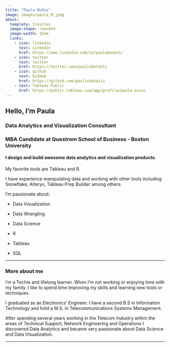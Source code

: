 ```yaml
---
title: "Paula Muñoz"
image: images/paula_M.jpeg
about: 
  template: trestles
  image-shape: rounded
  image-width: 15em
  links:
    - icon: linkedin
      text: LinkedIn
      href: https://www.linkedin.com/in/paulamunoz1/
    - icon: twitter
      text: Twitter
      href: https://twitter.com/paulisDataViz
    - icon: github
      text: GitHub
      href: https://github.com/paulisdataviz
    - text: Tableau Public
      href: https://public.tableau.com/app/profile/paula.munoz
---
```


## **Hello, I'm Paula**

### **Data Analytics and Visualization Consultant**

### **MBA Candidate at Questrom School of Business - Boston University**

#### **I design and build awesome data analytics and visualization products.**

My favorite tools are Tableau and R.

I have experience manipulating data and working with other tools including Snowflake, Alteryx, Tableau Prep Builder among others.

I'm passionate about:

-   Data Visualization

-   Data Wrangling

-   Data Science

-   R

-   Tableau

-   SQL

------------------------------------------------------------------------

### **More about me**

I'm a Techie and lifelong learner. When I'm not working or enjoying time with my family. I like to spend time improving my skills and learning new tools or techniques.

I graduated as an Electronics' Engineer. I have a second B.S in Information Technology and hold a M.S. in Telecommunications Systems Management.

After spending several years working in the Telecom Industry within the areas of Technical Support, Network Engineering and Operations I discovered Data Analytics and became very passionate about Data Science and Data Visualization.

------------------------------------------------------------------------
